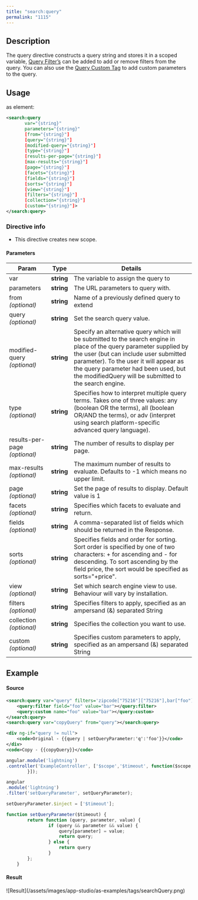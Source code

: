 ```yaml
---
title: "search:query"
permalink: "1115"
---
```


## Description

The query directive constructs a query string and stores it in a scoped
variable, [Query Filter’s](/app-studio/4.0/1070/query-filter) can be
added to add or remove filters from the query. You can also use the
[Query Custom Tag](/app-studio/4.2/1113/query-custom) to add custom
parameters to the query.

## Usage

as element:

```xml
<search:query
       var="{string}"
       parameters="{string}"
       [from="{string}"]
       [query="{string}"]
       [modified-query="{string}"]
       [type="{string}"]
       [results-per-page="{string}"]
       [max-results="{string}"]
       [page="{string}"]
       [facets="{string}"]
       [fields="{string}"]
       [sorts="{string}"]
       [view="{string}"]
       [filters="{string}"]
       [collection="{string}"]
       [custom="{string}"]>
</search:query>
```

### Directive info

* This directive creates new scope.

#### Parameters

| Param | Type | Details |
| --- | --- | --- |
| var | **string** | The variable to assign the query to |
| parameters | **string** | The URL parameters to query with. |
| from  *(optional)* | **string** | Name of a previously defined query to extend |
| query  *(optional)* | **string** | Set the search query value. |
| modified-query  *(optional)* | **string** | Specify an alternative query which will be submitted to the search engine in place of the query parameter supplied by the user (but can include user submitted parameter). To the user it will appear as the query parameter had been used, but the modifiedQuery will be submitted to the search engine. |
| type  *(optional)* | **string** | Specifies how to interpret multiple query terms. Takes one of three values: any (boolean OR the terms), all (boolean OR/AND the terms), or adv (interpret using search platform-specific advanced query language). |
| results-per-page  *(optional)* | **string** | The number of results to display per page. |
| max-results  *(optional)* | **string** | The maximum number of results to evaluate. Defaults to -1 which means no upper limit. |
| page  *(optional)* | **string** | Set the page of results to display. Default value is 1 |
| facets  *(optional)* | **string** | Specifies which facets to evaluate and return. |
| fields  *(optional)* | **string** | A comma-separated list of fields which should be returned in the Response. |
| sorts  *(optional)* | **string** | Specifies fields and order for sorting. Sort order is specified by one of two characters: + for ascending and - for descending. To sort ascending by the field price, the sort would be specified as sorts="+price". |
| view  *(optional)* | **string** | Set which search engine view to use. Behaviour will vary by installation. |
| filters  *(optional)* | **string** | Specifies filters to apply, specified as an ampersand (&) separated String |
| collection  *(optional)* | **string** | Specifies the collection you want to use. |
| custom  *(optional)* | **string** | Specifies custom parameters to apply, specified as an ampersand (&) separated String |

## Example

#### Source

```xml
<search:query var="query" filters='zipcode["75216"]["75216"],bar["foo"]["foo"]' max-results="1">
    <query:filter field="foo" value="bar"></query:filter>
    <query:custom name="foo" value="bar"></query:custom>
</search:query>
<search:query var="copyQuery" from="query"></search:query>

<div ng-if="query != null">
    <code>Original - {{query | setQueryParameter:'q':'foo'}}</code>
</div>
<code>Copy - {{copyQuery}}</code>
```

```js
angular.module('lightning')
.controller('ExampleController', ['$scope','$timeout', function($scope,$timeout) {
        }]);

angular
.module('lightning')
.filter('setQueryParameter', setQueryParameter);

setQueryParameter.$inject = ['$timeout'];

function setQueryParameter($timeout) {
        return function (query, parameter, value) {
                if (query && parameter && value) {
                    query[parameter] = value;
                    return query;
                } else {
                    return query
                }
        };
    }
```

#### Result

<Frame>![Result](/assets/images/app-studio/as-examples/tags/searchQuery.png)</Frame>